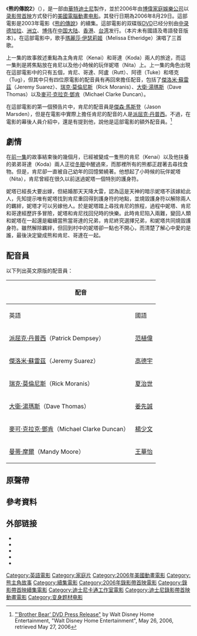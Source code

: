 {{Link style|time=2015-12-13T14:28:56+00:00}}
{{noteTA
|G1=Movie
|G2=Show
|T=zh-hans:熊的传说2;zh-hk:熊之歷險2;zh-tw:熊的傳說2;
|1=zh-hans:熊的传说2;zh-hk:熊之歷險2;zh-tw:熊的傳說2;
|2=zh-hans:肯尼;zh-hk:堅尼;zh-tw:肯尼;
|3=zh-hans:星际宝贝;zh-hk:扮嘢小魔星;zh-tw:星際寶貝;
|4=zh-hans:辛普森一家大电影;zh-hk:阿森一族大電影;zh-tw:辛普森家庭電影版;
|5=zh-hans:魔法奇缘;zh-hk:魔法奇緣;zh-tw:曼哈頓奇緣;
|6=zh-hk:情深說話未曾講; zh-tw:輕聲細語; zh-cn:马语者;
|7=zh-hans:海底总动员;zh-hk:海底奇兵;zh-tw:海底總動員;
|8=zh-hans:阿盧;zh-hk:阿屈;zh-tw:阿盧;
|9=zh-hans:熊的传说;zh-hk:熊之歷險;zh-tw:熊的傳說;
|10=zh-hans:迈克尔;zh-hk:米高;zh-tw:麥可;
}}

{{Infobox Film 
| name           = 熊的傳說2
| original_name  = {{lang|en|''Brother Bear 2''}}
| image          = brotherbear2.jpg
| caption        = 官方DVD封面
| director       = [[:en:Ben_Gluck_(director)|班·葛拉克]]
| producer       = [[:en:Jim_Ballantine_(producer)|金·巴拉坦]]<br />凱洛琳·貝茲
| starring       = [[派屈克·丹普西|派屈克·丹普西]]<br />[[曼蒂·摩爾|曼蒂·摩爾]]<br />班傑明·布萊恩<br />[[:en:Jim_Cummings|吉姆·卡明斯]]<br />[[麥可·克拉克·鄧肯|麥可·克拉克·鄧肯]]<br />[[:en:Jessie_Flower|傑西·弗洛瓦]]<br />[[:en:Wendie_Malick|溫蒂·瑪莉克]]<br />[[:en:Andrea_Martin|安潔雅·馬丁]]<br />[[:en:Rick_Moranis|瑞克·莫倫尼斯]]<br />[[:en:Kathy_Najimy|凱西·納吉米]]<br />[[:en:Catherine_O'Hara|凱瑟琳·歐哈拉]]<br />[[:en:Jeremy_Suarez|傑洛米·蘇雷茲]]<br />克莉絲塔·史旺<br />[[旺達·賽克斯|旺達·賽克斯]]<br />[[:en:Dave_Thomas_(actor)|大衛·湯瑪斯]]<br />[[:en:Jack_Weber|傑克·偉柏]]
| music          = [[:en:Matthew_Gerrard|馬修·傑拉德]]<br />大衛·馬茲格<br />[[:en:Robbie_Nevil|羅比·奈弗]]
| distributor    = [[博偉|博偉家庭娛樂公司]]
| released       = {{Start date|2006|8|29}}
| runtime        = 73 分鐘
| country        = {{USA}}
| language       = [[英語|英語]]
| preceded_by    = 《[[熊的傳說|熊的傳說]]》
}}

《'''熊的傳說2'''》（{{lang-en|''Brother Bear 2''}}），是一部由[[華特迪士尼影業|華特迪士尼]]製作，並於2006年由[[博偉|博偉家庭娛樂公司]]以[[录影带首映|录影带首映]]方式發行的[[美國|美國]][[電腦動畫|電腦動畫]][[电影|电影]]。其發行日期為2006年8月29日。這部電影是2003年電影《[[熊的傳說|熊的傳說]]》的續集。這部電影的双碟版[[DVD|DVD]]已经分别由[[中录德加拉|中录德加拉]]、[[洲立|洲立]]、[[博伟|博伟]]在[[中国大陆|中国大陆]]、[[香港|香港]]、[[台湾|台湾]]发行。（本片未有國語及粵語發音版本）。在這部電影中，歌手[[瑪麗莎·伊瑟莉姬|瑪麗莎·伊瑟莉姬]]（Melissa Etheridge）演唱了三首歌。

上一集的故事敘述重點為主角肯尼（Kenai）和哥達（Koda）兩人的旅途，而這一集則是將焦點放在肯尼以及他小時候的玩伴妮塔（Nita）上。上一集的角色出現在這部電影中的只有五個，肯尼、哥達、阿盧（Rutt）、阿德（Tuke）和塔克（Tug），但其中只有四位原電影的配音員有再回來擔任配音，包括了[[:en:Jeremy_Suarez|傑洛米·蘇雷茲]]（Jeremy Suarez）、[[:en:Rick_Moranis|瑞克·莫倫尼斯]]（Rick Moranis）、[[:en:Dave_Thomas_(actor)|大衛·湯瑪斯]]（Dave Thomas）以及[[麥可·克拉克·鄧肯|麥可·克拉克·鄧肯]]（Michael Clarke Duncan）。

在這部電影的第一個預告片中，肯尼的配音員是[[:en:Jason_Marsden|傑森·馬斯登]]（Jason Marsden），但是在電影中實際上擔任肯尼的配音的人是[[派屈克·丹普西|派屈克·丹普西]]。不過，在電影的幕後人員介紹中，還是有提到他，說他是這部電影的額外配音員。<ref>[http://www.ultimatedisney.com/brotherbear2-pressrelease.html "'Brother Bear' DVD Press Release"] {{Wayback|url=http://www.ultimatedisney.com/brotherbear2-pressrelease.html |date=20090703075849 }} by Walt Disney Home Entertainment, "Walt Disney Home Entertainment",  May 26, 2006, retrieved  May 27, 2006</ref>

== 劇情 ==
在[[熊的傳說|前一集]]的故事結束後的幾個月，已經被變成一隻熊的肯尼（Kenai）以及他扶養的弟弟哥達（Koda）兩人正從[[冬眠|冬眠]]中醒過來，而那裡所有的熊都正趕著去尋找食物。但是，肯尼卻一直被自己幼年的回憶縈繞著。他想起了小時候的玩伴妮塔（Nita），肯尼曾經在很久以前送過妮塔一個特別的護身符。

妮塔已經長大要出嫁，但結婚那天天降大雷，認為這是天神的暗示妮塔不該嫁給此人，先知提示唯有妮塔找到肯尼重回得到護身符的地點，並燒毀護身符以解除兩人的羈絆，妮塔才可以另嫁他人。於是妮塔踏上尋找肯尼的旅程，過程中妮塔、肯尼和哥達經歷許多冒險，妮塔和肯尼找回兒時的快樂。此時肯尼陷入兩難，變回人類和妮塔在一起還是繼續當熊當哥達的兄弟，肯尼終究選擇兄弟，和妮塔共同燒毀護身符。雖然解除羈絆，但回到村中的妮塔卻一點也不開心，而清楚了解心中愛的是誰，最後決定變成熊和肯尼、哥達在一起。

== 配音員 ==
以下列出英文原版的配音員：
{| class="wikitable"
|- bgcolor="#CCCCCC"
!colspan="2"|配音
!colspan="2"|角色
|-
! 英語 !! 國語 !! 中文 !! 原文
|-
| [[派屈克·丹普西|派屈克·丹普西]]（Patrick Dempsey）|| [[范植偉|范植偉]] || 肯尼 || Kenai
|-
| [[:en:Jeremy_Suarez|傑洛米·蘇雷茲]]（Jeremy Suarez）|| [[高德宇|高德宇]] || 哥達 || Koda
|-
| [[:en:Rick_Moranis|瑞克·莫倫尼斯]]（Rick Moranis）|| [[夏治世|夏治世]] || 阿盧 || Rutt
|-
| [[:en:Dave_Thomas_(actor)|大衛‧湯瑪斯]]（Dave Thomas）|| [[姜先誠|姜先誠]] || 阿德 || Tuke
|-
| [[麥可·克拉克·鄧肯|麥可·克拉克·鄧肯]]（Michael Clarke Duncan）|| [[楊少文|楊少文]] || 濤哥 || Tug
|-
| [[曼蒂·摩爾|曼蒂·摩爾]]（Mandy Moore）|| [[王華怡|王華怡]] || 妮塔 || Nita
|}

== 原聲帶 ==

== 參考資料 ==
{{reflist}}

== 外部链接 ==
* {{bcdb title|90695}}
* {{imdb title|0465925}}
* {{douban|1902832}}
* {{rotten-tomatoes|brother_bear_2}}
* {{amg movie|350491}}

{{熊的傳說}}
{{迪士尼錄影帶首映動畫電影}}

{{DEFAULTSORT:Brother Bear 2}}
[[Category:英語電影|Category:英語電影]]
[[Category:家庭片|Category:家庭片]]
[[Category:2006年美國動畫電影|Category:2006年美國動畫電影]]
[[Category:熊主角故事|Category:熊主角故事]]
[[Category:續集電影|Category:續集電影]]
[[Category:2006年錄影帶首映電影|Category:2006年錄影帶首映電影]]
[[Category:錄影帶首映續集電影|Category:錄影帶首映續集電影]]
[[Category:迪士尼卡通工作室電影|Category:迪士尼卡通工作室電影]]
[[Category:迪士尼錄影帶首映動畫電影|Category:迪士尼錄影帶首映動畫電影]]
[[Category:变身题材电影|Category:变身题材电影]]